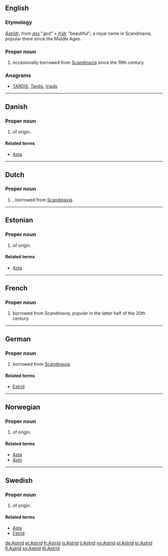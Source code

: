 ==English==

===Etymology===
{{etyl|non}} ''[[Ástríðr]]'', from  ''[[áss]]'' "god" + ''[[fríðr]]'' "beautiful"; a royal name in Scandinavia, popular there since the Middle Ages.

===Proper noun===
{{en-proper noun}}

# {{given name|female|from=Germanic}} occasionally borrowed from [[Scandinavia]] since the 19th century.

===Anagrams===
* [[TARDIS#English|TARDIS]], [[Tardis#English|Tardis]], [[triads#English|triads]]

----

==Danish==

===Proper noun===
{{infl|da|proper noun}}

# {{given name|female|lang=da}} of {{etyl|non|lang=da}} origin.

====Related terms====
* [[Asta]]

----

==Dutch==
{{wikipedia|Astrid (voornaam)|lang=nl}}

===Proper noun===
{{nl-proper noun}}
# {{given name|female|lang=nl}}, borrowed from [[Scandinavia]].

----

==Estonian==

===Proper noun===
{{infl|et|proper noun}}

# {{given name|female|lang=et}} of {{etyl|non|et}} origin.

====Related terms====
* [[Asta]]

----

==French==

===Proper noun===
{{infl|fr|proper noun}}

# {{given name|female|lang=fr}} borrowed from Scandinavia, popular in the latter half of the 20th century.

{{wikipedia|lang=de}}

----

==German==

===Proper noun===
{{infl|de|proper noun}}

# {{given name|female|lang=de}} borrowed from [[Scandinavia]].

====Related terms====
* [[Estrid]]

----

==Norwegian==

===Proper noun===
{{infl|no|proper noun}}

# {{given name|female|lang=no}} of {{etyl|non|lang=no}} origin.

====Related terms====
* [[Asta]]
* [[Astri]]

{{wikipedia|lang=sv}}

----

==Swedish==

===Proper noun===
{{infl|sv|proper noun}}

# {{given name|female|lang=sv}} of {{etyl|non|lang=sv}} origin.

====Related terms====
* [[Asta]]
* [[Estrid]]

[[de:Astrid]]
[[et:Astrid]]
[[fr:Astrid]]
[[is:Astrid]]
[[li:Astrid]]
[[no:Astrid]]
[[pl:Astrid]]
[[sr:Astrid]]
[[fi:Astrid]]
[[sv:Astrid]]
[[th:Astrid]]